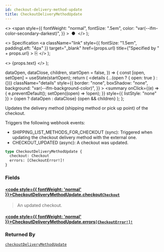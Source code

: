 ```yaml
---
id: checkout-delivery-method-update
title: CheckoutDeliveryMethodUpdate
---
```


  <>
    <span
      style={{
        fontWeight: "normal",
        fontSize: ".5em",
        color: "var(--ifm-color-secondary-darkest)",
      }}
    >
      &nbsp;●&nbsp;
    </span>
  </>
);

  <>
    Specification
    <a
      className="link"
      style={{ fontSize: "1.5em", paddingLeft: "4px" }}
      target="\_blank"
      href={props.url}
      title={"Specified by " + props.url}
    >
      ⎘
    </a>
  </>
);

  <>
    <span className={props.class}>{props.text}</span>
  </>
);


  dataOpen,
  dataClose,
  children,
  startOpen = false,
}) => {
  const [open, setOpen] = useState(startOpen);
  return (
    <details
      {...(open ? { open: true } : {})}
      className="details"
      style={{
        border: "none",
        boxShadow: "none",
        background: "var(--ifm-background-color)",
      }}
    >
      <summary
        onClick={(e) => {
          e.preventDefault();
          setOpen((open) => !open);
        }}
        style={{ listStyle: "none" }}
      >
        {open ? dataOpen : dataClose}
      </summary>
      {open && children}
    </details>
  );
};

Updates the delivery method (shipping method or pick up point) of the checkout.

<Badge text="Added in Saleor 3.1" class="secondary margin-bottom--sm" />

Triggers the following webhook events:

- SHIPPING_LIST_METHODS_FOR_CHECKOUT (sync): Triggered when updating the checkout delivery method with the external one.
- CHECKOUT_UPDATED (async): A checkout was updated.

```graphql
type CheckoutDeliveryMethodUpdate {
  checkout: Checkout
  errors: [CheckoutError!]!
}
```

### Fields

#### [<code style={{ fontWeight: 'normal' }}>CheckoutDeliveryMethodUpdate.<b>checkout</b></code>](#)<Bullet />[`Checkout`](../../../api-reference/checkout/objects/checkout) <Badge class="badge badge--secondary" text="object"/> <Badge class="badge badge--secondary" text="checkout"/>

> An updated checkout.

#### [<code style={{ fontWeight: 'normal' }}>CheckoutDeliveryMethodUpdate.<b>errors</b></code>](#)<Bullet />[`[CheckoutError!]!`](../../../api-reference/checkout/objects/checkout-error) <Badge class="badge badge--secondary" text="non-null"/> <Badge class="badge badge--secondary" text="object"/> <Badge class="badge badge--secondary" text="checkout"/>

>

### Returned By

[`checkoutDeliveryMethodUpdate`](../../../api-reference/checkout/mutations/checkout-delivery-method-update) <Badge class="badge badge--secondary" text="mutation"/>
